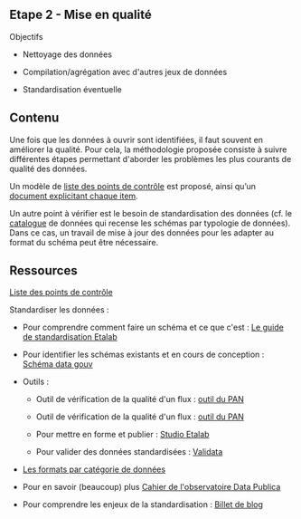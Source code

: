 ## Etape 2 - Mise en qualité

Objectifs

-   Nettoyage des données 

-   Compilation/agrégation avec d\'autres jeux de données

-   Standardisation éventuelle

## Contenu

Une fois que les données à ouvrir sont identifiées, il faut souvent en améliorer la qualité. Pour cela, la méthodologie proposée consiste à suivre différentes étapes permettant d\'aborder les problèmes les plus courants de qualité des données.

Un modèle de [liste des points de contrôle](https://nextcloud.datactivist.coop/s/EaAJskCmABDwLXz) est proposé, ainsi qu'un [document explicitant chaque item](https://nextcloud.datactivist.coop/s/WdXo5Zx55oNFtNb).

Un autre point à vérifier est le besoin de standardisation des données (cf. le [catalogue](https://airtable.com/shri9tug2a9KgnNAz) de données qui recense les schémas par typologie de données). Dans ce cas, un travail de mise à jour des données pour les adapter au format du schéma peut être nécessaire.

## Ressources

[Liste des points de contrôle](https://nextcloud.datactivist.coop/s/WdXo5Zx55oNFtNb)

Standardiser les données : 

-   Pour comprendre comment faire un schéma et ce que c\'est : [Le guide de standardisation Etalab](https://guides.etalab.gouv.fr/producteurs-schemas/#a-qui-s-adresse-ce-guide)

-   Pour identifier les schémas existants et en cours de conception : [Schéma data gouv](https://schema.data.gouv.fr/)

-   Outils :

    -   Outil de vérification de la qualité d\'un flux : [outil du PAN](https://transport.data.gouv.fr/validation)

    -   Outil de vérification de la qualité d\'un flux : [outil du PAN](https://transport.data.gouv.fr/validation)

    -   Pour mettre en forme et publier : [Studio Etalab](https://publier.etalab.studio/) 

    -   Pour valider des données standardisées : [Validata](https://validata.fr/)

-   [Les formats par catégorie de données](https://doc.transport.data.gouv.fr/producteurs/les-formats-par-categorie-de-donnees)

-   Pour en savoir (beaucoup) plus [Cahier de l\'observatoire Data Publica](https://nextcloud.datactivist.coop/s/8x3RzHjrRx29R3y/download/Cahier%20Data%20Publica%20#2%20Standardisation.pdf)

-   Pour comprendre les enjeux de la standardisation : [Billet de blog](https://medium.com/datactivist/la-standardisation-des-donn%C3%A9es-ouvertes-un-grand-pouvoir-implique-une-grande-r%C3%A9flexivit%C3%A9-fc3b2030b2b5)
